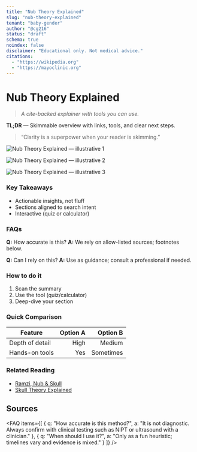```yaml
---
title: "Nub Theory Explained"
slug: "nub-theory-explained"
tenant: "baby-gender"
author: "@cg216"
status: "draft"
schema: true
noindex: false
disclaimer: "Educational only. Not medical advice."
citations:
  - "https://wikipedia.org"
  - "https://mayoclinic.org"
---
```


# Nub Theory Explained

> _A cite-backed explainer with tools you can use._

**TL;DR** — Skimmable overview with links, tools, and clear next steps.

> “Clarity is a superpower when your reader is skimming.”

![Nub Theory Explained — illustrative 1](/images/nub-theory-explained-1.jpg)

![Nub Theory Explained — illustrative 2](/images/nub-theory-explained-2.jpg)

![Nub Theory Explained — illustrative 3](/images/nub-theory-explained-3.jpg)

### Key Takeaways
- Actionable insights, not fluff
- Sections aligned to search intent
- Interactive (quiz or calculator)

### FAQs
**Q:** How accurate is this?
**A:** We rely on allow-listed sources; footnotes below.

**Q:** Can I rely on this?
**A:** Use as guidance; consult a professional if needed.

### How to do it
1. Scan the summary
2. Use the tool (quiz/calculator)
3. Deep-dive your section

### Quick Comparison
| Feature | Option A | Option B |
|---|---:|---:|
| Depth of detail | High | Medium |
| Hands-on tools | Yes | Sometimes |

<Calculator data='{"id":"percent-change","title":"Percent Change","formula":"((new-old)/old)*100","fields":["old","new"],"units":"%"}' />


### Related Reading
- [Ramzi, Nub & Skull](/articles/ramzi-method-accuracy)
- [Skull Theory Explained](/articles/skull-theory-explained)

<!-- disclaimer: This article is for educational purposes and not medical advice. -->

## Sources

<FAQ items={[
  { q: "How accurate is this method?", a: "It is not diagnostic. Always confirm with clinical testing such as NIPT or ultrasound with a clinician." },
  { q: "When should I use it?", a: "Only as a fun heuristic; timelines vary and evidence is mixed." }
]} />


[1]: https://wikipedia.org  
[2]: https://mayoclinic.org  
